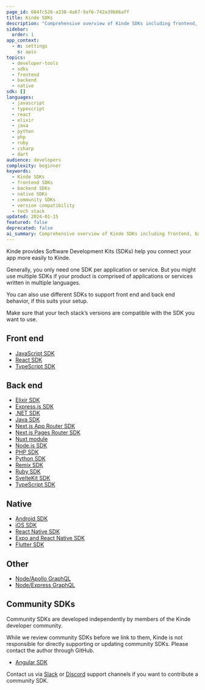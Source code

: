 ```yaml
---
page_id: 684fc526-a338-4a67-9af6-742a39b66aff
title: Kinde SDKs
description: "Comprehensive overview of Kinde SDKs including frontend, backend, and native SDKs with version compatibility considerations and community SDK information."
sidebar:
  order: 1
app_context:
  - m: settings
    s: apis
topics:
  - developer-tools
  - sdks
  - frontend
  - backend
  - native
sdk: []
languages:
  - javascript
  - typescript
  - react
  - elixir
  - java
  - python
  - php
  - ruby
  - csharp
  - dart
audience: developers
complexity: beginner
keywords:
  - Kinde SDKs
  - frontend SDKs
  - backend SDKs
  - native SDKs
  - community SDKs
  - version compatibility
  - tech stack
updated: 2024-01-15
featured: false
deprecated: false
ai_summary: Comprehensive overview of Kinde SDKs including frontend, backend, and native SDKs with version compatibility considerations and community SDK information.
---
```


Kinde provides Software Development Kits (SDKs) help you connect your app more easily to Kinde.

Generally, you only need one SDK per application or service. But you might use multiple SDKs if your product is comprised of applications or services written in multiple languages.

You can also use different SDKs to support front end and back end behavior, if this suits your setup.

<Aside type="warning" title="Check version compatibility">

Make sure that your tech stack’s versions are compatible with the SDK you want to use.

</Aside>

## **Front end**

- [JavaScript SDK](/developer-tools/sdks/frontend/javascript-sdk/)
- [React SDK](/developer-tools/sdks/frontend/react-sdk/)
- [TypeScript SDK](/developer-tools/sdks/backend/typescript-sdk/)

## **Back end**

- [Elixir SDK](/developer-tools/sdks/backend/elixir-sdk/)
- [Express.js SDK](/developer-tools/sdks/backend/express-sdk/)
- [.NET SDK](/developer-tools/sdks/backend/dotnet-sdk/)
- [Java SDK](/developer-tools/sdks/backend/java-sdk/)
- [Next.js App Router SDK](/developer-tools/sdks/backend/nextjs-sdk/)
- [Next.js Pages Router SDK](/developer-tools/sdks/backend/nextjs-prev-sdk/)
- [Nuxt module](/developer-tools/sdks/backend/nuxt-module/)
- [Node.js SDK](/developer-tools/sdks/backend/nodejs-sdk/)
- [PHP SDK](/developer-tools/sdks/backend/php-sdk/)
- [Python SDK](/developer-tools/sdks/backend/python-sdk/)
- [Remix SDK](/developer-tools/sdks/backend/remix-sdk/)
- [Ruby SDK](/developer-tools/sdks/backend/ruby-sdk/)
- [SvelteKit SDK](/developer-tools/sdks/backend/sveltekit-sdk/)
- [TypeScript SDK](/developer-tools/sdks/backend/typescript-sdk/)

## **Native**

- [Android SDK](/developer-tools/sdks/native/android-sdk/)
- [iOS SDK](/developer-tools/sdks/native/ios-sdk/)
- [React Native SDK](/developer-tools/sdks/native/react-native-sdk/)
- [Expo and React Native SDK](/developer-tools/sdks/native/expo/)
- [Flutter SDK ](/developer-tools/sdks/native/flutter-sdk/)

## **Other**

- [Node/Apollo GraphQL](/developer-tools/sdks/backend/apollo-graphql/)
- [Node/Express GraphQL](/developer-tools/sdks/backend/node-express-graphql/)

## Community SDKs

Community SDKs are developed independently by members of the Kinde developer community.

While we review community SDKs before we link to them, Kinde is not responsible for directly supporting or updating community SDKs. Please contact the author through GitHub.

- [Angular SDK](https://github.com/luukhaijes/kinde-angular)

Contact us via [Slack](https://join.slack.com/t/thekindecommunity/shared_invite/zt-2k5i0aeet-d6Z_2qYphcNCpj0bFa4oCg) or [Discord](https://discord.gg/KdkCXRNTFn) support channels if you want to contribute a community SDK.
